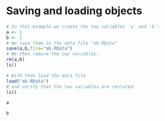 # Saving and loading objects

```r
# In this example we create the two variables 'a' and 'b':
a <- 1
b <- 1
# We save them in the data file "ab.RData"
save(a,b,file="ab.RData")
# We then remove the two variables:
rm(a,b)
ls()
```

```r
# With then load the data file
load("ab.RData")
# and verify that the two variables are restored
ls()
```

```r
a
```

```r
b
```
